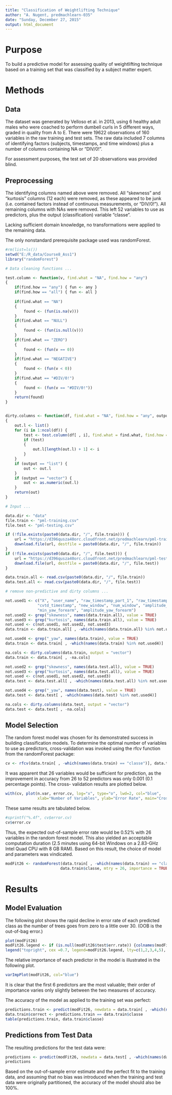 ```yaml
---
title: "Classification of Weightlifting Technique"
author: "A. Nugent, predmachlearn-035"
date: "Sunday, December 27, 2015"
output: html_document
---
```



# Purpose  

To build a predictive model for assessing quality of weightlifting technique based on a training set 
that was classified by a subject matter expert.

# Methods  

## Data  

The dataset was generated by Velloso et al. in 2013, using 6 healthy adult males who were coached to 
perform dumbell curls in 5 different ways, graded in quality from A to E. There were 19622 observations 
of 160 variables in the raw training and test sets. The raw data included 7 columns of identifying factors 
(subjects, timestamps, and time windows) plus a number of columns containing NA or "DIV/0!". 

For assessment purposes, the test set of 20 observations was provided blind.

## Preprocessing

The identifying columns named above were removed. All "skewness" and "kurtosis" columns (12 each) were 
removed, as these appeared to be junk (i.e. contained factors instead of continuous measurements, or "DIV/0!"). 
All remaining columns with NAs were removed. This left 52 variables to use as predictors, plus the output 
(classification) variable "classe".

Lacking sufficient domain knowledge, no transformations were applied to the remaining data.

The only nonstandard prerequisite package used was randomForest.

```r
#rm(list=ls())
setwd("E:/R_data/Course8_Ass1")
library("randomForest")

# Data cleaning functions ...

test.column <- function(v, find.what = "NA", find.how = "any")
{
    if(find.how == "any") { fun <- any }
    if(find.how == "all") { fun <- all }
    
    if(find.what == "NA")
    {
        found <- (fun(is.na(v)))
    }
    if(find.what == "NULL")
    {
        found <- (fun(is.null(v)))
    }  
    if(find.what == "ZERO")
    {
        found <- (fun(v == 0))
    }
    if(find.what == "NEGATIVE")
    {
        found <- (fun(v < 0))
    }
    if(find.what == "#DIV/0!")
    {
        found <- (fun(v == "#DIV/0!"))
    } 
    return(found)
}


dirty.columns <- function(df, find.what = "NA", find.how = "any", output) 
{
    out.l <- list()
    for (i in 1:ncol(df)) {
        test <- test.column(df[ , i], find.what = find.what, find.how = find.how)
        if (test) 
        {
            out.l[length(out.l) + 1] <- i
        }
    }
    if (output == "list") {
        out <- out.l
    }
    if (output == "vector") {
        out <- as.numeric(out.l)
    }
    return(out)
}

# Input ...

data.dir <- "data"
file.train <- "pml-training.csv"
file.test <- "pml-testing.csv"

if (!file.exists(paste0(data.dir, "/", file.train))) {
    url = "https://d396qusza40orc.cloudfront.net/predmachlearn/pml-training.csv"
    download.file(url, destfile = paste0(data.dir, "/", file.train))
}
if (!file.exists(paste0(data.dir, "/", file.test))) {
    url = "https://d396qusza40orc.cloudfront.net/predmachlearn/pml-testing.csv"
    download.file(url, destfile = paste0(data.dir, "/", file.test))
}

data.train.all <- read.csv(paste0(data.dir, "/", file.train))
data.test.all <- read.csv(paste0(data.dir, "/", file.test))

# remove non-predictive and dirty columns ...

not.used1 <- c("X", "user_name", "raw_timestamp_part_1", "raw_timestamp_part_2",
              "cvtd_timestamp", "new_window", "num_window", "amplitude_yaw_dumbbell", 
              "min_yaw_forearm", "amplitude_yaw_forearm")
not.used2 <- grep("skewness", names(data.train.all), value = TRUE)
not.used3 <- grep("kurtosis", names(data.train.all), value = TRUE)
not.used <- c(not.used1, not.used2, not.used3)
data.train <- data.train.all[ , -which(names(data.train.all) %in% not.used)]

not.used4 <- grep("_yaw", names(data.train), value = TRUE)
data.train <- data.train[ , -which(names(data.train) %in% not.used4)]

na.cols <- dirty.columns(data.train, output = "vector")
data.train <- data.train[ , -na.cols]

not.used2 <- grep("skewness", names(data.test.all), value = TRUE)
not.used3 <- grep("kurtosis", names(data.test.all), value = TRUE)
not.used <- c(not.used1, not.used2, not.used3)
data.test <- data.test.all[ , -which(names(data.test.all) %in% not.used)]

not.used4 <- grep("_yaw", names(data.test), value = TRUE)
data.test <- data.test[ , -which(names(data.test) %in% not.used4)]

na.cols <- dirty.columns(data.test, output = "vector")
data.test <- data.test[ , -na.cols]
```

## Model Selection

The random forest model was chosen for its demonstrated success in building classification 
models. To determine the optimal number of variables to use as predictors, cross-validation was 
invoked using the rfcv function from the randomForest package:

```r
cv <- rfcv(data.train[ , -which(names(data.train) == "classe")], data.train$classe)
```

It was apparent that 26 variables would be sufficient for prediction, as the improvement 
in accuracy from 26 to 52 predictors was only 0.001 (0.1 percentage points). The cross-
validation results are plotted below.

```r
with(cv, plot(n.var, error.cv, log="x", type="o", lwd=2, col="blue",
              xlab="Number of Variables", ylab="Error Rate", main="Cross-Validation of Random Forest Modeling"))
```

These same results are tabulated below. 

```r
#sprintf("%.4f", cv$error.cv)
cv$error.cv
```
  
Thus, the expected out-of-sample error rate would be 0.52% with 26 variables in the random forest model. 
This also yielded an acceptable computation duration (2.5 minutes using 64-bit Windows on a 2.83-GHz Intel 
Quad CPU with 8 GB RAM). Based on this result, the choice of model and parameters was vindicated.

```r
modFit26 <- randomForest(data.train[ , -which(names(data.train) == "classe")], 
                        data.train$classe, mtry = 26, importance = TRUE)
```

# Results

## Model Evaluation

The following plot shows the rapid decline in error rate of each predicted class as the number of trees 
goes from zero to a little over 30. (OOB is the out-of-bag error.)
```r
plot(modFit26)
modFit26.legend <- if (is.null(modFit26$test$err.rate)) {colnames(modFit26$err.rate)} else {colnames(modFit26$test$err.rate)}
legend("topright", cex =0.7, legend=modFit26.legend, lty=c(1,2,3,4,5), col=c(1,2,3,4,5), horiz=FALSE)
```

The relative importance of each predictor in the model is illustrated in the following plot.
```r
varImpPlot(modFit26, col="blue")
```
  
It is clear that the first 6 predictors are the most valuable; their order of importance 
varies only slightly between the two measures of accuracy.  

The accuracy of the model as applied to the training set was perfect:
```r
predictions.train <- predict(modFit26, newdata = data.train[ , -which(names(data.train) == "classe")])
data.train$correct <- predictions.train == data.train$classe
table(predictions.train, data.train$classe)
```

## Predictions from Test Data

The resulting predictions for the test data were:
```r
predictions <- predict(modFit26, newdata = data.test[ , -which(names(data.test) == "problem_id")])
predictions
```

Based on the out-of-sample error estimate and the perfect fit to the training data, and assuming that no 
bias was introduced when the training and test data were originally partitioned, the 
accuracy of the model should also be 100%.

